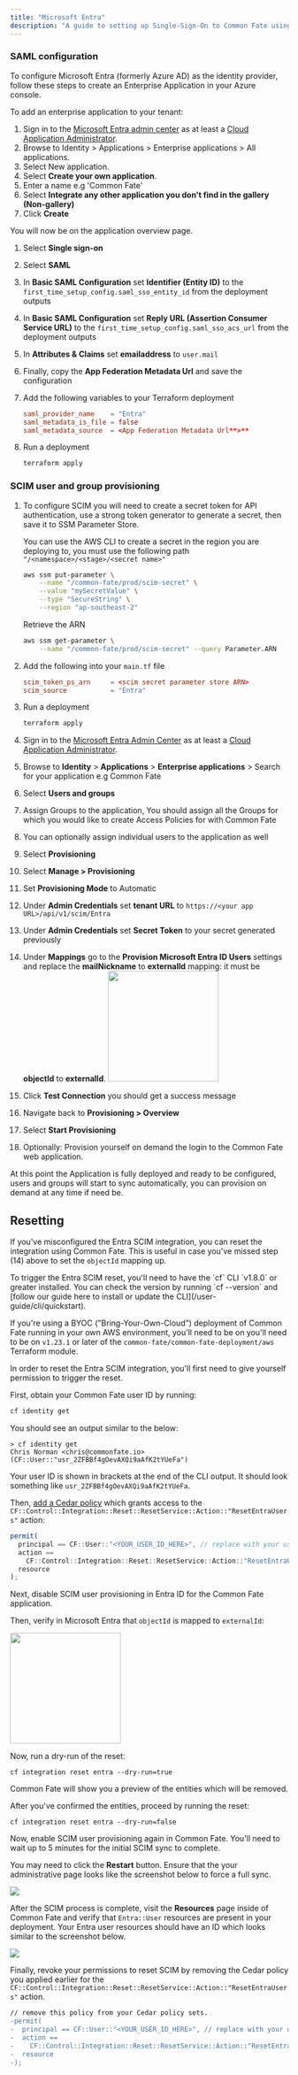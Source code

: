 ```yaml
---
title: "Microsoft Entra"
description: "A guide to setting up Single-Sign-On to Common Fate using Microsoft Entra."
---
```


### SAML configuration

To configure Microsoft Entra (formerly Azure AD) as the identity provider, follow these steps to create an Enterprise Application in your Azure console.

To add an enterprise application to your tenant:

1. Sign in to the [Microsoft Entra admin center](https://entra.microsoft.com/) as at least a [Cloud Application Administrator](https://learn.microsoft.com/en-us/entra/identity/role-based-access-control/permissions-reference#cloud-application-administrator).
2. Browse to Identity > Applications > Enterprise applications > All applications.
3. Select New application.
4. Select **Create your own application**.
5. Enter a name e.g 'Common Fate'
6. Select **Integrate any other application you don't find in the gallery (Non-gallery)**
7. Click **Create**

You will now be on the application overview page.

1. Select **Single sign-on**
2. Select **SAML**
3. In **Basic SAML Configuration** set **Identifier (Entity ID)** to the `first_time_setup_config.saml_sso_entity_id` from the deployment outputs
4. In **Basic SAML Configuration** set **Reply URL (Assertion Consumer Service URL)** to the `first_time_setup_config.saml_sso_acs_url` from the deployment outputs
5. In **Attributes & Claims** set **emailaddress** to `user.mail`
6. Finally, copy the **App Federation Metadata Url** and save the configuration
7. Add the following variables to your Terraform deployment

   ```toml
   saml_provider_name    = "Entra"
   saml_metadata_is_file = false
   saml_metadata_source  = <App Federation Metadata Url**>**
   ```

8. Run a deployment

   ```bash
   terraform apply
   ```

### SCIM user and group provisioning

1. To configure SCIM you will need to create a secret token for API authentication, use a strong token generator to generate a secret, then save it to SSM Parameter Store.

   You can use the AWS CLI to create a secret in the region you are deploying to, you must use the following path `"/<namespace>/<stage>/<secret name>"`

   ```bash
   aws ssm put-parameter \
       --name "/common-fate/prod/scim-secret" \
       --value "mySecretValue" \
       --type "SecureString" \
       --region "ap-southeast-2"
   ```

   Retrieve the ARN

   ```bash
   aws ssm get-parameter \
       --name "/common-fate/prod/scim-secret" --query Parameter.ARN
   ```

2. Add the following into your `main.tf` file

   ```toml
   scim_token_ps_arn     = <scim secret parameter store ARN>
   scim_source           = "Entra"
   ```

3. Run a deployment

   ```bash
   terraform apply
   ```

4. Sign in to the [Microsoft Entra Admin Center](https://entra.microsoft.com/) as at least a [Cloud Application Administrator](https://learn.microsoft.com/en-us/entra/identity/role-based-access-control/permissions-reference#cloud-application-administrator).
5. Browse to **Identity** > **Applications** > **Enterprise applications** > Search for your application e.g Common Fate
6. Select **Users and groups**
7. Assign Groups to the application, You should assign all the Groups for which you would like to create Access Policies for with Common Fate
8. You can optionally assign individual users to the application as well
9. Select **Provisioning**
10. Select **Manage > Provisioning**
11. Set **Provisioning Mode** to Automatic
12. Under **Admin Credentials** set **tenant URL** to `https://<your app URL>/api/v1/scim/Entra`
13. Under **Admin Credentials** set **Secret Token** to your secret generated previously
14. Under **Mappings** go to the **Provision Microsoft Entra ID Users** settings and replace the **mailNickname** to **externalId** mapping: it must be **objectId** to **externalId**.
    <img height="200" src="/images/entra/scim-mapping.png" />
15. Click **Test Connection** you should get a success message
16. Navigate back to **Provisioning > Overview**
17. Select **Start Provisioning**
18. Optionally: Provision yourself on demand the login to the Common Fate web application.

At this point the Application is fully deployed and ready to be configured, users and groups will start to sync automatically, you can provision on demand at any time if need be.

## Resetting

If you've misconfigured the Entra SCIM integration, you can reset the integration using Common Fate. This is useful in case you've missed step (14) above to set the `objectId` mapping up.

<Note>
To trigger the Entra SCIM reset, you'll need to have the `cf` CLI `v1.8.0` or greater installed. You can check the version by running `cf --version` and [follow our guide here to install or update the CLI](/user-guide/cli/quickstart).

If you're using a BYOC ("Bring-Your-Own-Cloud") deployment of Common Fate running in your own AWS environment, you'll need to be on you'll need to be on `v1.23.1` or later of the `common-fate/common-fate-deployment/aws` Terraform module.

</Note>

In order to reset the Entra SCIM integration, you'll first need to give yourself permission to trigger the reset.

First, obtain your Common Fate user ID by running:

```bash
cf identity get
```

You should see an output similar to the below:

```
> cf identity get
Chris Norman <chris@commonfate.io> (CF::User::"usr_2ZFBBf4gOevAXQi9aAfK2tYUeFa")
```

Your user ID is shown in brackets at the end of the CLI output. It should look something like `usr_2ZFBBf4gOevAXQi9aAfK2tYUeFa`.

Then, [add a Cedar policy](/authz/introduction#deploying-authorization-policies-to-terraform) which grants access to the `CF::Control::Integration::Reset::ResetService::Action::"ResetEntraUsers"` action:

```js
permit(
  principal == CF::User::"<YOUR_USER_ID_HERE>", // replace with your user ID, e.g. CF::User::"usr_2ZFBBf4gOevAXQi9aAfK2tYUeFa"
  action ==
    CF::Control::Integration::Reset::ResetService::Action::"ResetEntraUsers",
  resource
);
```

Next, disable SCIM user provisioning in Entra ID for the Common Fate application.

Then, verify in Microsoft Entra that `objectId` is mapped to `externalId`:

<Frame caption="'objectId' should be mapped to 'externalId'. You can follow the 'SCIM user and group provisioning' section above for more details.">
  <img height="200" src="/images/entra/scim-mapping.png" />
</Frame>

Now, run a dry-run of the reset:

```
cf integration reset entra --dry-run=true
```

Common Fate will show you a preview of the entities which will be removed.

After you've confirmed the entities, proceed by running the reset:

```
cf integration reset entra --dry-run=false
```

Now, enable SCIM user provisioning again in Common Fate. You'll need to wait up to 5 minutes for the initial SCIM sync to complete.

You may need to click the **Restart** button. Ensure that the your administrative page looks like the screenshot below to force a full sync.

<img src="/images/cf-entra-restart-scim.png" />

After the SCIM process is complete, visit the **Resources** page inside of Common Fate and verify that `Entra::User` resources are present in your deployment. Your Entra user resources should have an ID which looks similar to the screenshot below.

<img src="/images/cf-entra-users.png" />

Finally, revoke your permissions to reset SCIM by removing the Cedar policy you applied earlier for the `CF::Control::Integration::Reset::ResetService::Action::"ResetEntraUsers"` action.

```diff
// remove this policy from your Cedar policy sets.
-permit(
-  principal == CF::User::"<YOUR_USER_ID_HERE>", // replace with your user ID, e.g. CF::User::"usr_2ZFBBf4gOevAXQi9aAfK2tYUeFa"
-  action ==
-    CF::Control::Integration::Reset::ResetService::Action::"ResetEntraUsers",
-  resource
-);
```
